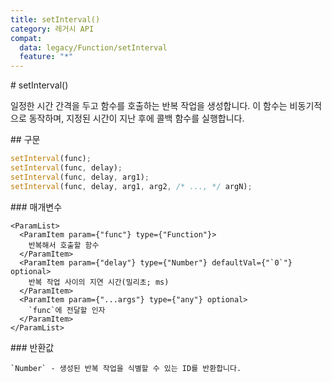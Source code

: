 ```yaml
---
title: setInterval()
category: 레거시 API
compat:
  data: legacy/Function/setInterval
  feature: "*"
---
```


<Section>
  # setInterval()

  일정한 시간 간격을 두고 함수를 호출하는 반복 작업을 생성합니다. 이 함수는 비동기적으로 동작하며, 지정된 시간이 지난 후에 콜백 함수를 실행합니다.
</Section>
<Section>
  ## 구문

  ~~~js
  setInterval(func);
  setInterval(func, delay);
  setInterval(func, delay, arg1);
  setInterval(func, delay, arg1, arg2, /* ..., */ argN);
  ~~~

  <Section>
    ### 매개변수

    <ParamList>
      <ParamItem param={"func"} type={"Function"}>
        반복해서 호출할 함수
      </ParamItem>
      <ParamItem param={"delay"} type={"Number"} defaultVal={"`0`"} optional>
        반복 작업 사이의 지연 시간(밀리초; ms)
      </ParamItem>
      <ParamItem param={"...args"} type={"any"} optional>
        `func`에 전달할 인자
      </ParamItem>
    </ParamList>
  </Section>
  <Section>
    ### 반환값

    `Number` - 생성된 반복 작업을 식별할 수 있는 ID를 반환합니다.
  </Section>
</Section>